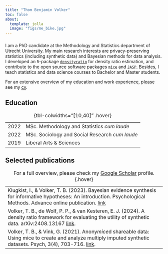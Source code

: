 ```yaml
---
title: "Thom Benjamin Volker"
toc: false
about: 
  template: jolla
  image: "figs/me_bike.jpg"
---
```


###

:::{#hero-heading}

:::

###

I am a PhD candidate at the Methodology and Statistics department of
Utrecht University. My main research interests are privacy-preserving
statistics (including synthetic data) and Bayesian methods for data
analysis. I developed an `R`-package
[`densityratio`](https://thomvolker.github.io/densityratio){target="_blank"} for density
ratio estimation, and contribute to the open source software packages
[`mice`](https://amices.org/mice) and [`JASP`](https://jasp-stats.org/){target="_blank"}.
Besides, I teach statistics and data science courses to Bachelor and
Master students.

For an extensive overview of my education and work experience, 
please see my [cv](files/cv/cv.pdf){target="_blank"}.

## Education

|      |                                    |
|------|:-----------------------------------|
| 2022 | MSc. Methodology and Statistics *cum laude* |
| 2022 | MSc. Sociology and Social Research *cum laude* |
| 2019 | Liberal Arts & Sciences            |

: {tbl-colwidths="[10,40]" .hover}


## Selected publications

|                                      |                                
|:-------------------------------------|
| Klugkist, I., & Volker, T. B. (2023). Bayesian evidence synthesis for informative hypotheses: An introduction. Psychological Methods. Advance online publication. [link](https://doi.org/10.1037/met0000602){target="_blank"} |
| Volker, T. B., de Wolf, P. P., & van Kesteren, E. J. (2024). A density ratio framework for evaluating the utility of synthetic data. arXiv:2408.13167 [link](https://arxiv.org/abs/2408.13167){target="_blank"}. |
| Volker, T. B., & Vink, G. (2021). Anony*mice*d shareable data: Using mice to create and analyze multiply imputed synthetic datasets. Psych, 3(4), 703-716. [link](https://doi.org/10.3390/psych3040045){target="_blank"}. |

: For a full overview, please check my [Google Scholar](https://scholar.google.nl/citations?user=DePxNDMAAAAJ&hl=en&oi=ao){target="_blank"} profile. {.hover}
